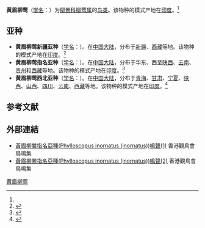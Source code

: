 {{speciesbox
| name = 黄眉柳莺
| status = LC
| status_system = IUCN3.1
| status_ref = <ref>{{IUCN|id=22715310 |title=''Phylloscopus inornatus'' |assessor=BirdLife International |assessor-link=BirdLife International |version=2013.2 |year=2013 |accessdate=26 November 2013}}</ref>
| image = Phylloscopus inornatus (Yellow-browed Warbler).jpg
| genus = Phylloscopus
| species = inornatus
| authority = (Blyth)<ref name='id3704'>{{cite web| url =http://www.bioinfo.cn/db05/BjdwSpecies.php?action=view&id=3704| title =黄眉柳莺| work =《中国动物物种编目数据库》| publisher =中国科学院微生物研究所| author =中国科学院动物研究所| accessdate =2009-04-04| deadurl =yes| archiveurl =https://web.archive.org/web/20160305082716/http://www.bioinfo.cn/db05/BjdwSpecies.php?action=view&id=3704| archivedate =2016-03-05}}</ref>
| synonyms = 
''Regulus inornatus'' <small>Blyth, 1842 </small>
}}

'''黄眉柳莺'''（[[学名|学名]]：{{lang|la|''Phylloscopus inornatus''}}）为[[柳鶯科|柳鶯科]][[柳莺属|柳莺属]]的[[鸟类|鸟类]]。该物种的模式产地在[[印度|印度]]。<ref name='id3704'/>

==亚种==
*'''黄眉柳莺新疆亚种'''（[[学名|学名]]：{{lang|la|''Phylloscopus inornatus humei''}}）。在[[中国大陆|中国大陆]]，分布于[[新疆|新疆]]、[[西藏|西藏]]等地。该物种的模式产地在[[印度|印度]]。<ref name='id3705'>{{cite web| url =http://www.bioinfo.cn/db05/BjdwSpecies.php?action=view&id=3705| title =黄眉柳莺新疆亚种| work =《中国动物物种编目数据库》| publisher =中国科学院微生物研究所| author =中国科学院动物研究所| accessdate =2009-04-04| deadurl =yes| archiveurl =https://web.archive.org/web/20160305012628/http://www.bioinfo.cn/db05/BjdwSpecies.php?action=view&id=3705| archivedate =2016-03-05}}</ref>
*'''黄眉柳莺指名亚种'''（[[学名|学名]]：{{lang|la|''Phylloscopus inornatus inornatus''}}）。在[[中国大陆|中国大陆]]，分布于华东、西至[[陕西|陕西]]、[[云南|云南]]、[[贵州|贵州]]和[[西藏|西藏]]等地。该物种的模式产地在[[印度|印度]]。<ref name='id3706'>{{cite web| url =http://www.bioinfo.cn/db05/BjdwSpecies.php?action=view&id=3706| title =黄眉柳莺指名亚种| work =《中国动物物种编目数据库》| publisher =中国科学院微生物研究所| author =中国科学院动物研究所| accessdate =2009-04-04| deadurl =yes| archiveurl =https://web.archive.org/web/20160305074737/http://www.bioinfo.cn/db05/BjdwSpecies.php?action=view&id=3706| archivedate =2016-03-05}}</ref>
*'''黄眉柳莺西北亚种'''（[[学名|学名]]：{{lang|la|''Phylloscopus inornatus mandellii''}}）。在[[中国大陆|中国大陆]]，分布于[[青海|青海]]、[[甘肃|甘肃]]、[[宁夏|宁夏]]、[[陕西|陕西]]、[[山西|山西]]、[[四川|四川]]、[[云南|云南]]、[[西藏|西藏]]等地。该物种的模式产地在[[印度|印度]]。<ref name='id3707'>{{cite web| url =http://www.bioinfo.cn/db05/BjdwSpecies.php?action=view&id=3707| title =黄眉柳莺西北亚种| work =《中国动物物种编目数据库》| publisher =中国科学院微生物研究所| author =中国科学院动物研究所| accessdate =2009-04-04| deadurl =yes| archiveurl =https://web.archive.org/web/20160305034330/http://www.bioinfo.cn/db05/BjdwSpecies.php?action=view&id=3707| archivedate =2016-03-05}}</ref>

== 参考文献 ==
{{reflist}}

==外部連結==
*[http://www.hkbws.org.hk/web/chi/birdcall/Ybwarbl1.wav 黃眉柳鶯指名亞種(Phylloscopus inornatus (inornatus))鳴聲(1)] {{Wayback|url=http://www.hkbws.org.hk/web/chi/birdcall/Ybwarbl1.wav |date=20160304104645 }}香港觀鳥會鳥鳴集
*[http://www.hkbws.org.hk/web/chi/birdcall/Ybwarble.wav 黃眉柳鶯指名亞種(Phylloscopus inornatus (inornatus))鳴聲(2)] {{Wayback|url=http://www.hkbws.org.hk/web/chi/birdcall/Ybwarble.wav |date=20160304092132 }}香港觀鳥會鳥鳴集
{{Taxonbar|from=Q330318}}

[[Category:柳莺属|黄眉柳莺]]